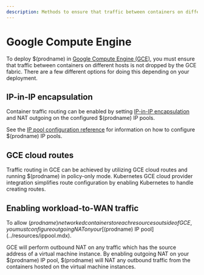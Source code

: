 ```yaml
---
description: Methods to ensure that traffic between containers on different hosts is not dropped by GCE fabric.
---
```


# Google Compute Engine

To deploy $(prodname) in [Google Compute Engine (GCE)](https://cloud.google.com/compute/), you must ensure that traffic between containers on different hosts is not dropped by the GCE fabric.
There are a few different options for doing this depending on your deployment.

## IP-in-IP encapsulation

Container traffic routing can be enabled by setting [IP-in-IP encapsulation](../../networking/configuring/vxlan-ipip.mdx) and NAT outgoing on the configured $(prodname) IP pools.

See the [IP pool configuration reference](../resources/ippool.mdx) for information on how to configure $(prodname) IP pools.

## GCE cloud routes

Traffic routing in GCE can be achieved by utilizing GCE cloud routes and running $(prodname) in policy-only mode.
Kubernetes GCE cloud provider integration simplifies route configuration by enabling Kubernetes to handle creating routes.

## Enabling workload-to-WAN traffic

To allow $(prodname) networked containers to reach resources outside of GCE, you must configure outgoing NAT on your [$(prodname) IP pool](../resources/ippool.mdx).

GCE will perform outbound NAT on any traffic which has the source address of a virtual machine instance.
By enabling outgoing NAT on your $(prodname) IP pool, $(prodname) will NAT any outbound traffic from the containers hosted on the virtual machine instances.
